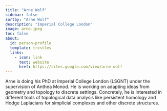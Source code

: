 ```yaml
---
title: "Arne Wolf"
sidebar: false
sortby: "Arne Wolf"
description: "Imperial College London"
image: arne.jpeg
toc: false
about:
  id: person-profile
  template: trestles
  links:
    - icon: link
      text: website
      href: https://sites.google.com/view/arne-wolf
---
```



Arne is doing his PhD at Imperial College London (LSGNT) under the supervision of Anthea Monod. He is working on adapting ideas from geometry and topology to discrete settings. Concretely, he is interested in different tools of topological data analysis like persistent homology and Hodge Laplacians for simplicial complexes and other discrete structures.
